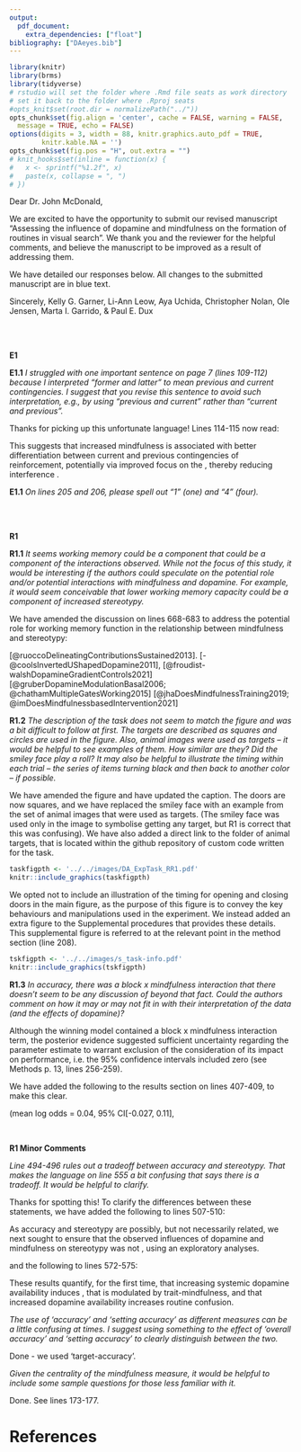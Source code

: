 ```yaml
---
output: 
  pdf_document:
    extra_dependencies: ["float"]
bibliography: ["DAeyes.bib"]
---
```


```r
library(knitr)
library(brms)
library(tidyverse)
# rstudio will set the folder where .Rmd file seats as work directory
# set it back to the folder where .Rproj seats
#opts_knit$set(root.dir = normalizePath("../")) 
opts_chunk$set(fig.align = 'center', cache = FALSE, warning = FALSE,
  message = TRUE, echo = FALSE)
options(digits = 3, width = 88, knitr.graphics.auto_pdf = TRUE,
        knitr.kable.NA = '')
opts_chunk$set(fig.pos = "H", out.extra = "")
# knit_hooks$set(inline = function(x) {
#   x <- sprintf("%1.2f", x)
#   paste(x, collapse = ", ")
# })
```



Dear Dr. John McDonald,

We are excited to have the opportunity to submit our revised manuscript "Assessing the influence of dopamine and mindfulness on the formation of routines in visual search". We thank you and the reviewer for the helpful comments, and believe the manuscript to be improved as a result of addressing them.

We have detailed our responses below. All changes to the submitted manuscript are in blue text.

Sincerely,
Kelly G. Garner, Li-Ann Leow, Aya Uchida, Christopher Nolan, Ole Jensen, Marta I. Garrido, & Paul E. Dux

&nbsp;  
&nbsp;  

**E1**

**E1.1** *I struggled with one important sentence on page 7 (lines 109-112) because I interpreted "former and latter" to mean previous and current contingencies. I suggest that you revise this sentence to avoid such interpretation, e.g., by using "previous and current" rather than "current and previous".*

Thanks for picking up this unfortunate language! Lines 114-115 now read:

This suggests that increased mindfulness is associated with better differentiation between current and previous contingencies of reinforcement, potentially via improved focus on the \textcolor{blue}{current contingencies}, thereby reducing interference \textcolor{blue}{from previous contingencies}.

**E1.1** *On lines 205 and 206, please spell out "1" (one) and "4" (four).*

&nbsp;  
&nbsp;  

**R1**

**R1.1** *It seems working memory could be a component that could be a component of the interactions observed. While not the focus of this study, it would be interesting if the authors could speculate on the potential role and/or potential interactions with mindfulness and dopamine. For example, it would seem conceivable that lower working memory capacity could be a component of increased stereotypy.*

We have amended the discussion on lines 668-683 to address the potential role for working memory function in the relationship between mindfulness and stereotypy:

\textcolor{blue}{One possibility that remains unexplored in the current study is that working memory capacity may be a moderating factor in the relationship between mindfulness and stereotypy. Individuals low in mindfulness may also show low working memory capacity} [@ruoccoDelineatingContributionsSustained2013]. \textcolor{blue}{This may result in a reliance on strategies that avoid taxation of working memory, such as adhering to a routine that will lead to the target, despite the potential delay in reward. Indeed, the delay in reward may be less costly than the effort of retaining the relevant target locations in working memory. It has been proposed that dopaminergic projections to the prefrontal cortex (see Cools \& D’Esposito,} [-@coolsInvertedUShapedDopamine2011], \textcolor{blue}{and perhaps beyond} [@froudist-walshDopamineGradientControls2021]\textcolor{blue}{, are critical for the gating of sensory information into working memory} [@gruberDopamineModulationBasal2006; @chathamMultipleGatesWorking2015]\textcolor{blue}{, and such projections may well have been modulated by the levodopa manipulation. Evidence regarding the relationship between mindfulness and working memory is mixed} [@jhaDoesMindfulnessTraining2019; @imDoesMindfulnessbasedIntervention2021]\textcolor{blue}{, and larger, systematic studies are warranted to pin down the nature of this relationship. Future investigations should focus on the potential moderating role of working memory when mindfulness and dopamine interact to influence stereotypy, in order to pin down causal links between these factors.} 

**R1.2**  *The description of the task does not seem to match the figure and was a bit difficult to follow at first. The targets are described as squares and circles are used in the figure. Also, animal images were used as targets – it would be helpful to see examples of them. How similar are they? Did the smiley face play a roll? It may also be helpful to illustrate the timing within each trial – the series of items turning black and then back to another color – if possible.*

We have amended the figure and have updated the caption. The doors are now squares, and we have replaced the smiley face with an example from the set of animal images that were used as targets. (The smiley face was used only in the image to symbolise getting any target, but R1 is correct that this was confusing). We have also added a direct link to the folder of animal targets, that is located within the github repository of custom code written for the task.

```r

taskfigpth <- '../../images/DA_ExpTask_RR1.pdf'
knitr::include_graphics(taskfigpth)

```


We opted not to include an illustration of the timing for opening and closing doors in the main figure, as the purpose of this figure is to convey the key behaviours and manipulations used in the experiment. We instead added an extra figure to the Supplemental procedures that provides these details. This supplemental figure is referred to at the relevant point in the method section (line 208).

```r

tskfigpth <- '../../images/s_task-info.pdf'
knitr::include_graphics(tskfigpth)
```


**R1.3** *In accuracy, there was a block x mindfulness interaction that there doesn’t seem to be any discussion of beyond that fact. Could the authors comment on how it may or may not fit in with their interpretation of the data (and the effects of dopamine)?*

Although the winning model contained a block x mindfulness interaction term, the posterior evidence suggested sufficient uncertainty regarding the parameter estimate to warrant exclusion of the consideration of its impact on performance, i.e. the 95% confidence intervals included zero (see Methods p. 13, lines 256-259).

We have added the following to the results section on lines 407-409, to make this clear. 

\textcolor{blue}{Although the winning model contained a block x mindfulness interaction, the 95\% CIs included zero} (mean log odds = 0.04, 95% CI[-0.027, 0.11], \textcolor{blue}{so we do not consider this parameter any further.}

&nbsp;  

**R1 Minor Comments**

*Line 494-496 rules out a tradeoff between accuracy and stereotypy. That makes the language on line 555 a bit confusing that says there is a tradeoff. It would be helpful to clarify.*

Thanks for spotting this! To clarify the differences between these statements, we have added the following to lines 507-510:

As accuracy and stereotypy are possibly, but not necessarily related, we next sought to ensure that the observed influences of dopamine and mindfulness on stereotypy was not \textcolor{blue}{solely driven by its correlation with target-accuracy}, using an exploratory analyses.

and the following to lines 572-575:

These results quantify, for the first time, that increasing systemic dopamine availability induces \textcolor{blue}{an increase in stereotypy, that may come at the cost of target-accuracy}, that is modulated by trait-mindfulness, and that increased dopamine availability increases routine confusion. 


*The use of ‘accuracy’ and ‘setting accuracy’ as different measures can be a little confusing at times. I suggest using something to the effect of ‘overall accuracy’ and ‘setting accuracy’ to clearly distinguish between the two.*

Done - we used 'target-accuracy'.

*Given the centrality of the mindfulness measure, it would be helpful to include some sample questions for those less familiar with it.*

Done. See lines 173-177.

# References


